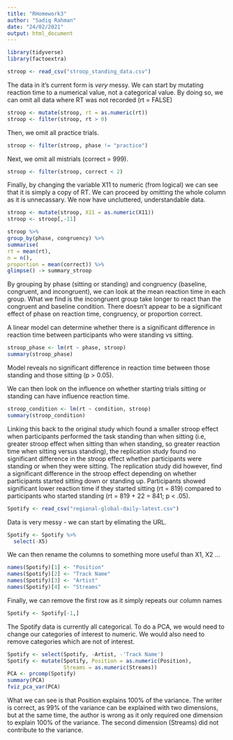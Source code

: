 ```yaml
---
title: "RHomework3"
author: "Sadiq Rahman"
date: "24/02/2021"
output: html_document
---
```



```r
library(tidyverse)
library(factoextra)
```

```r
stroop <- read_csv("stroop_standing_data.csv")
```

The data in it's current form is *very* messy.
We can start by mutating reaction time to a numerical value, not a categorical value.
By doing so, we can  omit all data where RT was not recorded (rt = FALSE)

```r
stroop <- mutate(stroop, rt = as.numeric(rt))
stroop <- filter(stroop, rt > 0)
```

Then, we omit all practice trials.

```r
stroop <- filter(stroop, phase != "practice")
```

Next, we omit all mistrials (correct = 999).

```r
stroop <- filter(stroop, correct < 2)
```

Finally, by changing the variable X11 to numeric (from logical) we can see that it is simply a copy of RT.
We can proceed by omitting the whole column as it is unnecassary. We now have uncluttered, understandable data.

```r
stroop <- mutate(stroop, X11 = as.numeric(X11))
stroop <- stroop[,-11]
```

```r
stroop %>%
group_by(phase, congruency) %>%
summarise(
rt = mean(rt),
n = n(),
proportion = mean(correct)) %>%
glimpse() -> summary_stroop
```

By grouping by phase (sitting or standing) and congruency (baseline, congruent, and incongruent), 
we can look at the mean reaction time in each group. What we find is the incongruent group 
take longer to react than the congruent and baseline condition. There doesn't appear to be a significant
effect of phase on reaction time, congruency, or proportion correct.

A linear model can determine whether there is a significant difference in reaction time between participants
who were standing vs sitting. 

```r
stroop_phase <- lm(rt ~ phase, stroop)
summary(stroop_phase)
```

Model reveals no significant difference in reaction time between those standing and those sitting (p > 0.05).

We can then look on the influence on whether starting trials sitting or standing can have influence reaction time.

```r
stroop_condition <- lm(rt ~ condition, stroop)
summary(stroop_condition)
```


Linking this back to the original study which found a smaller stroop effect when participants performed the task standing than when sitting (i.e, greater stroop effect when sitting than when standing, so greater reaction time when sitting versus standing), the replication study found no significant difference in the stroop effect whether participants were standing or when they were sitting.
The replication study did however, find a significant difference in the stroop effect depending on whether participants started
sitting down or standing up. Participants showed significant lower reaction time if they started sitting (rt = 819) 
compared to participants who started standing (rt = 819 + 22 = 841; p < .05).

```r
Spotify <- read_csv("regional-global-daily-latest.csv")
```

Data is very messy - we can start by elimating the URL. 

```r
Spotify <- Spotify %>%
  select(-X5)
```

We can then rename the columns to something more useful than X1, X2 ...

```r
names(Spotify)[1] <- "Position"
names(Spotify)[2] <- "Track Name"
names(Spotify)[3] <- "Artist"
names(Spotify)[4] <- "Streams"
```

Finally, we can remove the first row as it simply repeats our column names

```r
Spotify <- Spotify[-1,]
```

The Spotify data is currently all categorical. To do a PCA, we would need to change our categories of interest to numeric.
We would also need to remove categories which are not of interest.

```r
Spotify <- select(Spotify, -Artist, -'Track Name')
Spotify <- mutate(Spotify, Position = as.numeric(Position), 
                  Streams = as.numeric(Streams))
PCA <- prcomp(Spotify)
summary(PCA)
fviz_pca_var(PCA)
```

What we can see is that Position explains 100% of the variance. The writer is correct, as 99% of the variance can be explained with two
dimensions, but at the same time, the author is wrong as it only required one dimension to explain 100% of the variance.
The second dimension (Streams) did not contribute to the variance.












